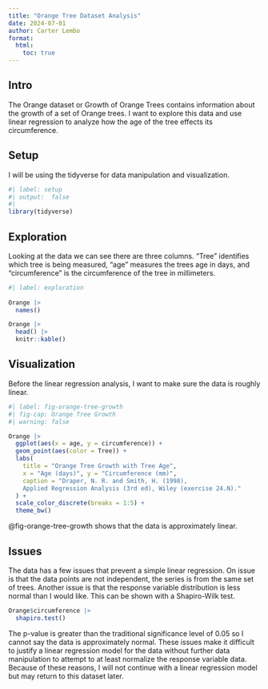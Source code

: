 ```yaml
---
title: "Orange Tree Dataset Analysis"
date: 2024-07-01
author: Carter Lembo
format: 
  html:
    toc: true
---
```


## Intro

The Orange dataset or Growth of Orange Trees contains information about the growth of a set of Orange trees. I want to explore this data and use linear regression to analyze how the age of the tree effects its circumference. 

## Setup

I will be using the tidyverse for data manipulation and visualization. 

```r
#| label: setup
#| output:  false
#| 
library(tidyverse)
```


## Exploration

Looking at the data we can see there are three columns. "Tree" identifies which tree is being measured, "age" measures the trees age in days, and "circumference" is the circumference of the tree in millimeters. 

```r
#| label: exploration
 
Orange |> 
  names()

Orange |> 
  head() |> 
  knitr::kable()

```

## Visualization

Before the linear regression analysis, I want to make sure the data is roughly linear.
```r
#| label: fig-orange-tree-growth
#| fig-cap: Orange Tree Growth
#| warning: false

Orange |> 
  ggplot(aes(x = age, y = circumference)) +
  geom_point(aes(color = Tree)) + 
  labs(
    title = "Orange Tree Growth with Tree Age",
    x = "Age (days)", y = "Circumference (mm)",
    caption = "Draper, N. R. and Smith, H. (1998), 
    Applied Regression Analysis (3rd ed), Wiley (exercise 24.N)."
  ) +
  scale_color_discrete(breaks = 1:5) +
  theme_bw()

```
 
@fig-orange-tree-growth shows that the data is approximately linear. 

## Issues

The data has a few issues that prevent a simple linear regression. On issue is that the data points are not independent, the series is from the same set of trees. Another issue is that the response variable distribution is less normal than I would like. This can be shown with a Shapiro-Wilk test.

```r
Orange$circumference |> 
  shapiro.test()


```
The p-value is greater than the traditional significance level of 0.05 so I cannot say the data is approximately normal. These issues make it difficult to justify a linear regression model for the data without further data manipulation to attempt to at least normalize the response variable data. Because of these reasons, I will not continue with a linear regression model but may return to this dataset later. 

